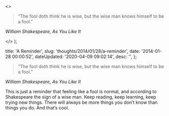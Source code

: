   <>
    <blockquote>
      <p>
        “The fool doth think he is wise, but the wise man knows himself to be a
        fool.”
      </p>
    </blockquote>
    <p>
      <em>William Shakespeare, As You Like It</em>
    </p>
  </>
);


  title: 'A Reminder',
  slug: 'thoughts/2014/01/28/a-reminder',
  date: '2014-01-28 00:00:52',
  dateUpdated: '2020-04-09 09:02:14',
  desc: '',
};

> “The fool doth think he is wise, but the wise man knows himself to be a fool.”

_William Shakespeare, As You Like It_

This is just a reminder that feeling like a fool is normal, and according to Shakespeare the sign of a wise man. Keep reading, keep learning, keep trying new things. There will always be more things you don’t know than things you do. And that’s cool.
